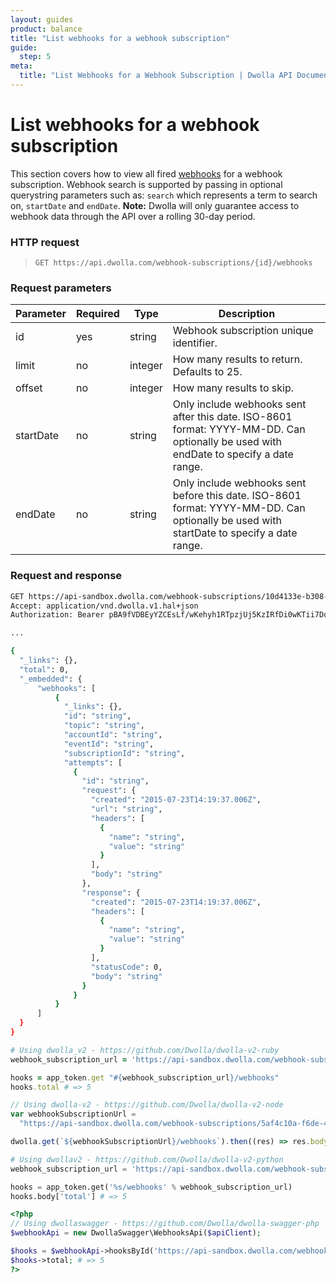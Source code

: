 ```yaml
---
layout: guides
product: balance
title: "List webhooks for a webhook subscription"
guide:
  step: 5
meta:
  title: "List Webhooks for a Webhook Subscription | Dwolla API Documentation"
---
```


# List webhooks for a webhook subscription

This section covers how to view all fired [webhooks](/api-reference/webhooks) for a webhook subscription. Webhook search is supported by passing in optional querystring parameters such as: `search` which represents a term to search on, `startDate` and `endDate`. **Note:** Dwolla will only guarantee access to webhook data through the API over a rolling 30-day period.

### HTTP request

> `GET https://api.dwolla.com/webhook-subscriptions/{id}/webhooks`

### Request parameters

| Parameter | Required | Type    | Description                                                                                                                              |
| --------- | -------- | ------- | ---------------------------------------------------------------------------------------------------------------------------------------- |
| id        | yes      | string  | Webhook subscription unique identifier.                                                                                                  |
| limit     | no       | integer | How many results to return. Defaults to 25.                                                                                              |
| offset    | no       | integer | How many results to skip.                                                                                                                |
| startDate | no       | string  | Only include webhooks sent after this date. ISO-8601 format: YYYY-MM-DD. Can optionally be used with endDate to specify a date range.    |
| endDate   | no       | string  | Only include webhooks sent before this date. ISO-8601 format: YYYY-MM-DD. Can optionally be used with startDate to specify a date range. |

### Request and response

```bash
GET https://api-sandbox.dwolla.com/webhook-subscriptions/10d4133e-b308-4646-b276-40d9d36def1c/webhooks
Accept: application/vnd.dwolla.v1.hal+json
Authorization: Bearer pBA9fVDBEyYZCEsLf/wKehyh1RTpzjUj5KzIRfDi0wKTii7DqY

...

{
  "_links": {},
  "total": 0,
  "_embedded": {
      "webhooks": [
          {
            "_links": {},
            "id": "string",
            "topic": "string",
            "accountId": "string",
            "eventId": "string",
            "subscriptionId": "string",
            "attempts": [
              {
                "id": "string",
                "request": {
                  "created": "2015-07-23T14:19:37.006Z",
                  "url": "string",
                  "headers": [
                    {
                      "name": "string",
                      "value": "string"
                    }
                  ],
                  "body": "string"
                },
                "response": {
                  "created": "2015-07-23T14:19:37.006Z",
                  "headers": [
                    {
                      "name": "string",
                      "value": "string"
                    }
                  ],
                  "statusCode": 0,
                  "body": "string"
                }
              }
          }
      ]
  }
}
```

```ruby
# Using dwolla_v2 - https://github.com/Dwolla/dwolla-v2-ruby
webhook_subscription_url = 'https://api-sandbox.dwolla.com/webhook-subscriptions/5af4c10a-f6de-4ac8-840d-42cb65454216'

hooks = app_token.get "#{webhook_subscription_url}/webhooks"
hooks.total # => 5
```

```javascript
// Using dwolla-v2 - https://github.com/Dwolla/dwolla-v2-node
var webhookSubscriptionUrl =
  "https://api-sandbox.dwolla.com/webhook-subscriptions/5af4c10a-f6de-4ac8-840d-42cb65454216";

dwolla.get(`${webhookSubscriptionUrl}/webhooks`).then((res) => res.body.total); // => 5
```

```python
# Using dwollav2 - https://github.com/Dwolla/dwolla-v2-python
webhook_subscription_url = 'https://api-sandbox.dwolla.com/webhook-subscriptions/5af4c10a-f6de-4ac8-840d-42cb65454216'

hooks = app_token.get('%s/webhooks' % webhook_subscription_url)
hooks.body['total'] # => 5
```

```php
<?php
// Using dwollaswagger - https://github.com/Dwolla/dwolla-swagger-php
$webhookApi = new DwollaSwagger\WebhooksApi($apiClient);

$hooks = $webhookApi->hooksById('https://api-sandbox.dwolla.com/webhook-subscriptions/5af4c10a-f6de-4ac8-840d-42cb65454216');
$hooks->total; # => 5
?>
```
